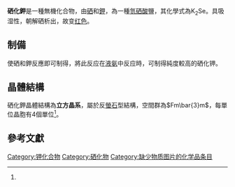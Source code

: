 {{Chembox
|   Name = 硒化鉀
|   CustomizedImage = [[File:CaF2_polyhedra.png|250px]]<br/><center>K<sup>+</sup>: <span style="color:#99CC00; background-color:#99CC00;">__</span> Se<sup>2-</sup>: <span style="color:#C0C0C0; background-color:#C0C0C0;">__</span></center> 
|   ImageName = 硒化鉀
|   IUPACName = Potassium selenide
|   OtherNames = 
| Section1 = {{Chembox Identifiers
| CASNo = 1312-74-9
| CASNo_Ref = {{cascite|correct|CAS}}
}}
| Section2 = {{Chembox Properties
|   Formula = K<sub>2</sub>Se
|   MolarMass = 157.16 
|   Appearance = 無色，高吸濕性晶體<ref name="Lax">{{Cite book|title=Taschenbuch für Chemiker und Physiker|url=https://books.google.com/books?id=oWjEKDnsJgEC|publisher=Springer|date=1997-12-XX|isbn=978-3-540-60035-0|language=de|first=Jean d'|last=Ans|first2=Ellen|last2=Lax|page=692|access-date=2021-04-27|archive-date=2021-04-27|archive-url=https://web.archive.org/web/20210427023855/https://books.google.com/books?id=oWjEKDnsJgEC|dead-url=no}}</ref>
|   Density = 2.29 g/cm<sup>3</sup><ref name="Perry">{{Cite book|title=Handbook of Inorganic Compounds|url=https://books.google.com/books?id=0fT4wfhF1AsC|publisher=CRC Press|date=1995-05-17|isbn=978-0-8493-8671-8|language=en|first=Dale L.|last=Perry|page=336}}</ref>
|   Solubility = 水解
  }}
| Section3 = {{Chembox Structure
|   CrystalStruct = [[立方晶系|立方晶系]]：反[[螢石|螢石]]型结构
  }}
| Section7 = {{Chembox Hazards
|   MainHazards = 有毒
|   GHSPictograms = {{Chembox GHSPictograms|06|08|09}}
|   HPhrases = {{H-phrases|331|301|373|400|410}}
|   PPhrases = {{P-phrases|-}}
  }}
| Section8 = {{Chembox Related
|   OtherCations = [[硒化鋰|硒化鋰]]、[[硒化鈉|硒化鈉]]、[[硒化銣|硒化銣]]、[[硒化銫|硒化銫]]
|   OtherAnions = [[氧化鉀|氧化鉀]]<br />[[硫化鉀|硫化鉀]]<br />[[碲化鉀|碲化鉀]]<br />[[釙化鉀|釙化鉀]]
  }}
}}
'''硒化鉀'''是一種無機化合物，由[[硒|硒]]和[[鉀|鉀]]，為一種[[氫硒酸|氫硒酸]]鹽，其化學式為K<sub>2</sub>Se。具吸湿性，朝解硒析出，故变[[红色|红色]]。

== 制備 ==
使硒和鉀反應即可制得，將此反应在[[液氨|液氨]]中反应時，可制得純度較高的硒化钾。

== 晶體結構 ==
硒化鉀晶體結構為'''立方晶系'''，屬於反[[螢石|螢石]]型結構，空間群為<math>Fm\bar{3}m</math>，每單位晶胞有4個單位<ref name="Lax"/>。

== 參考文獻 ==
{{reflist}}

{{鉀化合物}}
{{硒化物}}
{{Inorganic-compound-stub}}

[[Category:钾化合物|Category:钾化合物]]
[[Category:硒化物|Category:硒化物]]
[[Category:缺少物质图片的化学品条目|Category:缺少物质图片的化学品条目]]